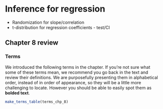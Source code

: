 # Inference for regression {#inference-reg}

- Randomization for slope/correlation
- t-distribution for regression coefficients - test/CI


## Chapter 8 review {#chp8-review}

### Terms

We introduced the following terms in the chapter. 
If you're not sure what some of these terms mean, we recommend you go back in the text and review their definitions.
We are purposefully presenting them in alphabetical order, instead of in order of appearance, so they will be a little more challenging to locate. 
However you should be able to easily spot them as **bolded text**.

```r
make_terms_table(terms_chp_8)
```
